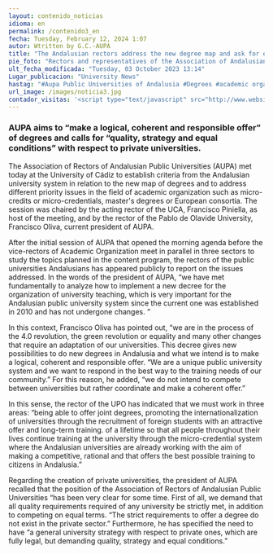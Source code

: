 ```yaml
---
layout: contenido_noticias
idioma: en
permalink: /contenido3_en
fecha: Tuesday, February 12, 2024 1:07
autor: Wtritten by G.C.-AUPA
title: "The Andalusian rectors address the new degree map and ask for equality with respect to private universities"
pie_foto: "Rectors and representatives of the Association of Andalusian Public Universities (AUPA)"
ult_fecha_modificada: "Tuesday, 03 October 2023 13:14"
Lugar_publicacion: "University News"
hastag: "#Aupa Public Universities of Andalusia #Degrees #academic organization #private universities"
url_image: /images/noticia3.jpg
contador_visitas: '<script type="text/javascript" src="http://www.websitegoodies.com/counter.php?id=75448&color=%231253bd"></script>'
---
```


### AUPA aims to “make a logical, coherent and responsible offer” of degrees and calls for “quality, strategy and equal conditions” with respect to private universities.

The Association of Rectors of Andalusian Public Universities (AUPA) met today at the University of Cádiz to establish criteria from the Andalusian university system in relation to the new map of degrees and to address different priority issues in the field of academic organization such as micro-credits or micro-credentials, master's degrees or European consortia. The session was chaired by the acting rector of the UCA, Francisco Piniella, as host of the meeting, and by the rector of the Pablo de Olavide University, Francisco Oliva, current president of AUPA.

After the initial session of AUPA that opened the morning agenda before the vice-rectors of Academic Organization meet in parallel in three sectors to study the topics planned in the content program, the rectors of the public universities Andalusians has appeared publicly to report on the issues addressed. In the words of the president of AUPA, “we have met fundamentally to analyze how to implement a new decree for the organization of university teaching, which is very important for the Andalusian public university system since the current one was established in 2010 and has not undergone changes. ”

In this context, Francisco Oliva has pointed out, “we are in the process of the 4.0 revolution, the green revolution or equality and many other changes that require an adaptation of our universities. This decree gives new possibilities to do new degrees in Andalusia and what we intend is to make a logical, coherent and responsible offer. “We are a unique public university system and we want to respond in the best way to the training needs of our community.” For this reason, he added, “we do not intend to compete between universities but rather coordinate and make a coherent offer.”

In this sense, the rector of the UPO has indicated that we must work in three areas: “being able to offer joint degrees, promoting the internationalization of universities through the recruitment of foreign students with an attractive offer and long-term training. of a lifetime so that all people throughout their lives continue training at the university through the micro-credential system where the Andalusian universities are already working with the aim of making a competitive, rational and that offers the best possible training to citizens in Andalusia.”

Regarding the creation of private universities, the president of AUPA recalled that the position of the Association of Rectors of Andalusian Public Universities “has been very clear for some time. First of all, we demand that all quality requirements required of any university be strictly met, in addition to competing on equal terms. “The strict requirements to offer a degree do not exist in the private sector.” Furthermore, he has specified the need to have “a general university strategy with respect to private ones, which are fully legal, but demanding quality, strategy and equal conditions.”